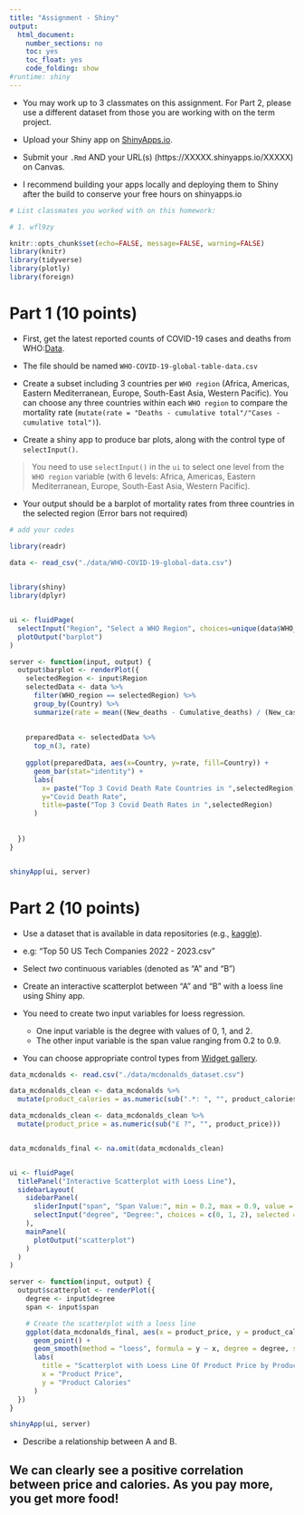 ```yaml
---
title: "Assignment - Shiny"
output:
  html_document:
    number_sections: no
    toc: yes
    toc_float: yes
    code_folding: show
#runtime: shiny    
---
```


- You may work up to 3 classmates on this assignment. For Part 2, please use a different dataset from those you are working with on the term project. 
- Upload your Shiny app on [ShinyApps.io](https://www.shinyapps.io).

- Submit your `.Rmd` AND your URL(s) (https://XXXXX.shinyapps.io/XXXXX) on Canvas.

- I recommend building your apps locally and deploying them to Shiny after the build to conserve your free hours on shinyapps.io

```r
# List classmates you worked with on this homework:

# 1. wfl9zy

```


```r
knitr::opts_chunk$set(echo=FALSE, message=FALSE, warning=FALSE)
library(knitr)
library(tidyverse)
library(plotly)
library(foreign)

```

# Part 1 (10 points)

- First, get the latest reported counts of COVID-19 cases and deaths from WHO:[Data](https://covid19.who.int/data).
      
- The file should be named `WHO-COVID-19-global-table-data.csv`
  
- Create a subset including 3 countries per `WHO region` (Africa, Americas, Eastern Mediterranean, Europe, South-East Asia, Western Pacific). You can choose any three countries within each `WHO region` to compare the mortality rate (`mutate(rate = "Deaths - cumulative total"/"Cases - cumulative total")`). 

- Create a shiny app to produce bar plots, along with the control type of `selectInput()`.

>You need to use `selectInput()` in the `ui` to select one level from the `WHO region` variable (with 6 levels: Africa, Americas, Eastern Mediterranean, Europe, South-East Asia, Western Pacific). 
     
- Your output should be a barplot of mortality rates from three countries in the selected region (Error bars not required)


```r
# add your codes 

library(readr)

data <- read_csv("./data/WHO-COVID-19-global-data.csv")

  
library(shiny)
library(dplyr)


ui <- fluidPage(
  selectInput("Region", "Select a WHO Region", choices=unique(data$WHO_region)),
  plotOutput("barplot")
)

server <- function(input, output) {
  output$barplot <- renderPlot({
    selectedRegion <- input$Region
    selectedData <- data %>%
      filter(WHO_region == selectedRegion) %>%
      group_by(Country) %>%
      summarize(rate = mean((New_deaths - Cumulative_deaths) / (New_cases - Cumulative_cases), na.rm = TRUE))
    
    
    preparedData <- selectedData %>%
      top_n(3, rate)
    
    ggplot(preparedData, aes(x=Country, y=rate, fill=Country)) + 
      geom_bar(stat="identity") + 
      labs(
        x= paste("Top 3 Covid Death Rate Countries in ",selectedRegion),
        y="Covid Death Rate",
        title=paste("Top 3 Covid Death Rates in ",selectedRegion)
      )
    
    
  })
}


shinyApp(ui, server)

```

# Part 2 (10 points)

- Use a dataset that is available in data repositories (e.g., [kaggle](https://www.kaggle.com/datasets)). 
- e.g: "Top 50 US Tech Companies 2022 - 2023.csv"

- Select *two* continuous variables (denoted as "A" and "B") 

- Create an interactive scatterplot between "A" and "B" with a loess line using Shiny app. 

- You need to create two input variables for loess regression. 

    - One input variable is the degree with values of 0, 1, and 2.
    - The other input variable is the span value ranging from 0.2 to 0.9.
   
   
- You can choose appropriate control types from [Widget gallery](https://shiny.rstudio.com/gallery/widget-gallery.html).
     
```r

data_mcdonalds <- read.csv("./data/mcdonalds_dataset.csv")

data_mcdonalds_clean <- data_mcdonalds %>%
  mutate(product_calories = as.numeric(sub(".*: ", "", product_calories)))

data_mcdonalds_clean <- data_mcdonalds_clean %>%
  mutate(product_price = as.numeric(sub("£ ?", "", product_price)))


data_mcdonalds_final <- na.omit(data_mcdonalds_clean)


ui <- fluidPage(
  titlePanel("Interactive Scatterplot with Loess Line"),
  sidebarLayout(
    sidebarPanel(
      sliderInput("span", "Span Value:", min = 0.2, max = 0.9, value = 0.5),
      selectInput("degree", "Degree:", choices = c(0, 1, 2), selected = 1)
    ),
    mainPanel(
      plotOutput("scatterplot")
    )
  )
)

server <- function(input, output) {
  output$scatterplot <- renderPlot({
    degree <- input$degree
    span <- input$span

    # Create the scatterplot with a loess line
    ggplot(data_mcdonalds_final, aes(x = product_price, y = product_calories)) +
      geom_point() +
      geom_smooth(method = "loess", formula = y ~ x, degree = degree, span = span) +
      labs(
        title = "Scatterplot with Loess Line Of Product Price by Product Calories at Mcdonalds",
        x = "Product Price",
        y = "Product Calories"
      )
  })
}

shinyApp(ui, server)

```

- Describe a relationship between A and B. 

## We can clearly see a positive correlation between price and calories. As you pay more, you get more food!
